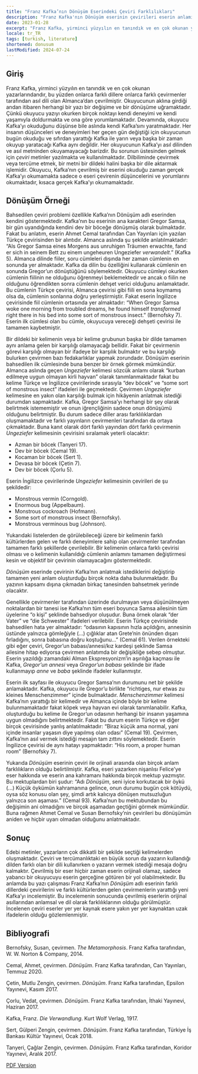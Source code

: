 ```yaml
---
title: "Franz Kafka’nın Dönüşüm Eserindeki Çeviri Farklılıkları"
description: "Franz Kafka'nın Dönüşüm eserinin çevirileri eserin anlamını ne ölçüde değiştirmektedir?"
date: 2023-01-28
excerpt: "Franz Kafka, yirminci yüzyılın en tanındık ve en çok okunan yazarlarındandır, bu yüzden onlarca farklı dillere onlarca farklı çevirmenler tarafından asıl dili olan Almanca’dan çevrilmiştir. Okuyucunun aklına girdiği andan itibaren herhangi bir yazı bir değişime ve bir dönüşüme uğramaktadır. Çünkü okuyucu yazıyı okurken birçok noktayı kendi deneyimi ve kendi yaşamıyla doldurmakta ve ona göre yorumlamaktadır. Devamında, okuyucu Kafka’yı okuduğunu düşünse bile aslında kendi Kafka’sını yaratmaktadır. Her insanın düşünceleri ve deneyimleri her geçen gün değiştiği için okuyucunun bugün okuduğu ve sıfırdan yarattığı Kafka ile yarın veya başka bir zaman okuyup yaratacağı Kafka aynı değildir. Her okuyucunun Kafka’yı asıl dilinden ve asıl metninden okuyamayacağı barizdir. Bu sorunun üstesinden gelmek için _çeviri_ metinler yazılmakta ve kullanılmaktadır. Dilbiliminde çevirmek veya tercüme etmek, bir metni bir dildeki halini başka bir dile aktarmak işlemidir. Okuyucu, Kafka’nın çevrilmiş bir eserini okuduğu zaman gerçek Kafka’yı okumamakta sadece o eseri çevirenin düşüncelerini ve yorumlarını okumaktadır, kısaca gerçek Kafka’yı okumamaktadır."
locale: tr_TR
tags: [turkish, literature]
shortened: donusum
lastModified: 2024-07-24
---
```

## Giriş
Franz Kafka, yirminci yüzyılın en tanındık ve en çok okunan yazarlarındandır, bu yüzden onlarca farklı dillere onlarca farklı çevirmenler tarafından asıl dili olan Almanca’dan çevrilmiştir. Okuyucunun aklına girdiği andan itibaren herhangi bir yazı bir değişime ve bir dönüşüme uğramaktadır. Çünkü okuyucu yazıyı okurken birçok noktayı kendi deneyimi ve kendi yaşamıyla doldurmakta ve ona göre yorumlamaktadır. Devamında, okuyucu Kafka’yı okuduğunu düşünse bile aslında kendi Kafka’sını yaratmaktadır. Her insanın düşünceleri ve deneyimleri her geçen gün değiştiği için okuyucunun bugün okuduğu ve sıfırdan yarattığı Kafka ile yarın veya başka bir zaman okuyup yaratacağı Kafka aynı değildir. Her okuyucunun Kafka’yı asıl dilinden ve asıl metninden okuyamayacağı barizdir. Bu sorunun üstesinden gelmek için _çeviri_ metinler yazılmakta ve kullanılmaktadır. Dilbiliminde çevirmek veya tercüme etmek, bir metni bir dildeki halini başka bir dile aktarmak işlemidir. Okuyucu, Kafka’nın çevrilmiş bir eserini okuduğu zaman gerçek Kafka’yı okumamakta sadece o eseri çevirenin düşüncelerini ve yorumlarını okumaktadır, kısaca gerçek Kafka’yı okumamaktadır.

## Dönüşüm Örneği
Bahsedilen çeviri problemi özellikle Kafka’nın Dönüşüm adlı eserinden kendini göstermektedir. Kafka’nın bu eserinin ana karakteri Gregor Samsa, bir gün uyandığında kendini dev bir böceğe dönüşmüş olarak bulmaktadır. Fakat bu anlatım, eserin Ahmet Cemal tarafından Can Yayınları için yazılan Türkçe çevirisinden bir alıntıdır. Almanca aslında şu şekilde anlatılmaktadır: “Als Gregor Samsa eines Morgens aus unruhigen Träumen erwachte, fand er sich in seinem Bett zu einem ungeheuren Ungeziefer _verwandelt_.” (Kafka 5). Almanca dilinde fiiler, soru cümleleri dışında her zaman cümlenin en sonunda yer almaktadır. Kafka da dilin bu özelliğini kullanarak cümlenin en sonunda Gregor’un dönüştüğünü söylemektedir. Okuyucu cümleyi okurken cümlenin fiilinin ne olduğunu öğrenmeyi beklemektedir ve ancak o fiilin ne olduğunu öğrendikten sonra cümlenin dehşet verici olduğunu anlamaktadır. Bu cümlenin Türkçe çevirisi, Almanca çevirisi gibi fiili en sona koymamış olsa da, cümlenin sonlarına doğru yerleştirmiştir. Fakat eserin İngilizce çevirisinde fiil cümlenin ortasında yer almaktadır: “When Gregor Samsa woke one morning from troubled dreams, he found himself _transformed_ right there in his bed into some sort of monstrous insect.” (Bernofsky 7). Eserin ilk cümlesi olan bu cümle, okuyucuya vereceği dehşeti çevirisi ile tamamen kaybetmiştir. 

Bir dildeki bir kelimenin veya bir kelime grubunun başka bir dilde tamamen aynı anlama gelen bir karşılığı olamayacağı bellidir. Fakat bir çevirmenin görevi karşılığı olmayan bir ifadeye bir karşılık bulmaktır ve bu karşılığı bulurken çevirmen bazı fedakarlıklar yapmak zorundadır. Dönüşüm eserinin bahsedilen ilk cümlesinde buna benzer bir örnek görmek mümkündür. Almanca aslında geçen _Ungeziefer_ kelimesi sözcük anlamı olarak “kurban edilmeye uygun olmayan kirli hayvan” olarak tanımlanmaktadır fakat bu kelime Türkçe ve İngilizce çevirilerinde sırasıyla “dev böcek” ve “some sort of monstrous insect” ifadeleri ile geçmektedir. Çevirmen _Ungeziefer_ kelimesine en yakın olan karşılığı bulmak için hikâyenin anlatmak istediği durumdan sapmaktadır. Kafka, Gregor Samsa’yı herhangi bir şey olarak belirtmek istememiştir ve onun iğrençliğinin sadece onun dönüşümü olduğunu belirtmiştir. Bu durum sadece diller arası farklılıklardan oluşmamaktadır ve farklı yayınların çevirmenleri tarafından da ortaya çıkmaktadır. Buna kanıt olarak dört farklı yayından dört farklı çevirmenin _Ungeziefer_ kelimesinin çevirisini sıralamak yeterli olacaktır:

- Azman bir böcek (Tanyeri 17).
- Dev bir böcek (Cemal 19).
- Kocaman bir böcek (Sert 1).
- Devasa bir böcek (Çetin 7).
- Dev bir böcek (Çorlu 5).

Eserin İngilizce çevirilerinde _Ungeziefer_ kelimesinin çevirileri de şu şekildedir:

- Monstrous vermin (Corngold).
- Enormous bug (Appelbaum).
- Monstrous cockroach (Hofmann).
- Some sort of monstrous insect (Bernofsky).
- Monstrous verminous bug (Johnson).

Yukarıdaki listelerden de görülebileceği üzere bir kelimenin farklı kültürlerden gelen ve farklı deneyimlere sahip olan çevirmenler tarafından tamamen farklı şekillerde çevrilebilir. Bir kelimenin onlarca farklı çevirisi olması ve o kelimenin kullanıldığı cümlenin anlamını tamamen değiştirmesi kesin ve objektif bir çevirinin olamayacağını göstermektedir. 

_Dönüşüm_ eserinde çevirinin Kafka’nın anlatmak istediklerini değiştirip tamamen yeni anlam oluşturduğu birçok nokta daha bulunmaktadır. Bu yazının kapsamı dışına çıkmadan birkaç tanesinden bahsetmek yerinde olacaktır.

Genellikle çevirmenler tarafından üzerinde durulmayan veya düşünülmeyen noktalardan bir tanesi ise Kafka’nın tüm eseri boyunca Samsa ailesinin tüm üyelerine “o kişi” şeklinde bahsediyor oluşudur. Buna örnek olarak “der Vater” ve “die Schwester” ifadeleri verilebilir. Eserin Türkçe çevirisinde bahsedilen hata yer almaktadır: “odasının kapısının hızla açıldığını, annesinin üstünde yalnızca gömleğiyle (...) çığlıklar atan Grete’nin önünden dışarı fırladığını, sonra babasına doğru koştuğunu…” (Cemal 61). Verilen örnekteki gibi eğer çeviri, Gregor’un babası/annesi/kız kardeşi şeklinde Samsa ailesine hitap ediyorsa çevirmen anlatımda bir değişikliğe sebep olmuştur. Eserin yazıldığı zamandaki Alman Ekspresyonizm’in aşırılığa kaçması ile Kafka, _Gregor’un annesi_ veya _Gregor’un babası_ şeklinde bir ifade kullanmayıp _anne_ ve _baba_ şeklinde ifadeler kullanmıştır.

Eserin ilk sayfası ile okuyucu Gregor Samsa’nın durumunu net bir şekilde anlamaktadır. Kafka, okuyucu ile Gregor’u birlikte “richtiges, nur etwas zu kleines Menschenzimmer” içinde bulmaktadır. _Menschenzimmer_ kelimesi Kafka’nın yarattığı bir kelimedir ve Almanca içinde böyle bir kelime bulunmamaktadır fakat köpek veya hayvan evi olarak tanımlanabilir. Kafka, oluşturduğu bu kelime ile Gregor’un odasının herhangi bir insanın yaşamına uygun olmadığını belirtmektedir. Fakat bu durum eserin Türkçe ve diğer birçok çevirisinde yanlış anlatılmaktadır: “Biraz küçük ama normal, yani içinde insanlar yaşasın diye yapılmış olan odası” (Cemal 19). Çevirmen, Kafka’nın asıl vermek istediği mesajın tam zıttını söylemektedir. Eserin İngilizce çevirisi de aynı hatayı yapmaktadır: “His room, a proper human room” (Bernofsky 7). 

Yukarıda _Dönüşüm_ eserinin çeviri ile orjinali arasında olan birçok anlam farklılıkların olduğu belirtilmiştir. Kafka, eseri yazarken nişanlısı Felice'ye eser hakkında ve eserin ana kahramanı hakkında birçok mektup yazmıştır. Bu mektuplardan biri şudur: “Adı _Dönüşüm_, seni iyice korkutacak bir öykü (...) Küçük öykümün kahramanına gelince, onun durumu bugün çok kötüydü, oysa söz konusu olan şey, şimdi artık kalıcıya dönüşen mutsuzluğun yalnızca son aşaması.” (Cemal 93). Kafka’nun bu mektubundan bu değişimin ani olmadığını ve birçok aşamadan geçtiğini görmek mümkündür. Buna rağmen Ahmet Cemal ve Susan Bernofsky’nin çevirileri bu dönüşümün aniden ve hiçbir uyarı olmadan olduğunu anlatmaktadır. 

## Sonuç
Edebi metinler, yazarların çok dikkatli bir şekilde seçtiği kelimelerden oluşmaktadır. Çeviri ve tercümanlıktaki en büyük sorun da yazarın kullandığı dilden farklı olan bir dili kullanırken o yazarın vermek istediği mesaja doğru kalmaktır. Çevrilmiş bir eser hiçbir zaman eserin orijinali olamaz, sadece yabancı bir okuyucuyu eserin gerçeğine götüren bir yol olabilmektedir. Bu anlamda bu yazı çalışması Franz Kafka’nın _Dönüşüm_ adlı eserinin farklı dillerdeki çevirilerini ve farklı kültürlerden gelen çevirmenlerin yarattığı yeni Kafka’yı incelemiştir. Bu incelemenin sonucunda çevrilmiş eserlerin orijinal asıllarından anlamsal ve dil olarak farklılıklarının olduğu görülmüştür. İncelenen çeviri eserler yer yer kaynak esere yakın yer yer kaynaktan uzak ifadelerin olduğu gözlemlenmiştir.

## Bibliyografi
Bernofsky, Susan, çevirmen. _The Metamorphosis_. Franz Kafka tarafından, W. W. Norton & Company, 2014.

Cemal, Ahmet, çevirmen. _Dönüşüm_. Franz Kafka tarafından, Can Yayınları, Temmuz 2020.

Çetin, Mutlu Zengin, çevirmen. _Dönüşüm_. Franz Kafka tarafından, Epsilon Yayınevi, Kasım 2017.

Çorlu, Vedat, çevirmen. _Dönüşüm_. Franz Kafka tarafından, İthaki Yayınevi, Haziran 2017.

Kafka, Franz. _Die Verwandlung_. Kurt Wolf Verlag, 1917.

Sert, Gülperi Zengin, çevirmen. _Dönüşüm_. Franz Kafka tarafından, Türkiye İş Bankası Kültür Yayınevi, Ocak 2018.

Tanyeri, Çağlar Zengin, çevirmen. _Dönüşüm_. Franz Kafka tarafından, Koridor Yayınevi, Aralık 2017.

[PDF Version](/pdfs/donusum-ceviri.pdf)

